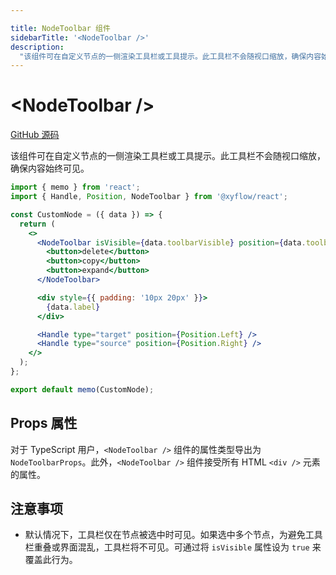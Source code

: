 ```yaml
---

title: NodeToolbar 组件
sidebarTitle: '<NodeToolbar />'
description:
  "该组件可在自定义节点的一侧渲染工具栏或工具提示。此工具栏不会随视口缩放，确保内容始终可见。"
---
```


# \<NodeToolbar />

[GitHub 源码](https://github.com/xyflow/xyflow/blob/main/packages/react/src/additional-components/NodeToolbar/NodeToolbar.tsx)

该组件可在自定义节点的一侧渲染工具栏或工具提示。此工具栏不会随视口缩放，确保内容始终可见。

```jsx
import { memo } from 'react';
import { Handle, Position, NodeToolbar } from '@xyflow/react';

const CustomNode = ({ data }) => {
  return (
    <>
      <NodeToolbar isVisible={data.toolbarVisible} position={data.toolbarPosition}>
        <button>delete</button>
        <button>copy</button>
        <button>expand</button>
      </NodeToolbar>

      <div style={{ padding: '10px 20px' }}>
        {data.label}
      </div>

      <Handle type="target" position={Position.Left} />
      <Handle type="source" position={Position.Right} />
    </>
  );
};

export default memo(CustomNode);
```

## Props 属性

对于 TypeScript 用户，`<NodeToolbar />` 组件的属性类型导出为 `NodeToolbarProps`。此外，`<NodeToolbar />` 组件接受所有 HTML `<div />` 元素的属性。

<APIDocs componentName="NodeToolbar" groupKeys="HTMLAttributes<HTMLDivElement>" />

## 注意事项

- 默认情况下，工具栏仅在节点被选中时可见。如果选中多个节点，为避免工具栏重叠或界面混乱，工具栏将不可见。可通过将 `isVisible` 属性设为 `true` 来覆盖此行为。